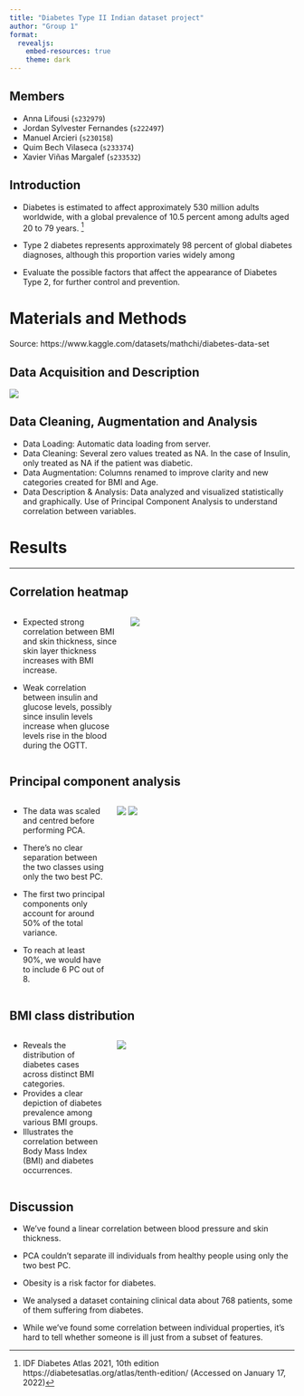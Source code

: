 ```yaml
---
title: "Diabetes Type II Indian dataset project"
author: "Group 1"
format: 
  revealjs:
    embed-resources: true
    theme: dark
---
```


## Members

-   Anna Lifousi (`s232979`)
-   Jordan Sylvester Fernandes (`s222497`)
-   Manuel Arcieri (`s230158`)
-   Quim Bech Vilaseca (`s233374`)
-   Xavier Viñas Margalef (`s233532`)

## Introduction

- Diabetes is estimated to affect approximately 530 million adults worldwide, with a global prevalence of 10.5 percent among adults aged 20 to 79 years. ^[IDF Diabetes Atlas 2021, 10th edition https://diabetesatlas.org/atlas/tenth-edition/ (Accessed on January 17, 2022)]

- Type 2 diabetes represents approximately 98 percent of global diabetes diagnoses, although this proportion varies widely among 

- Evaluate the possible factors that affect the appearance of Diabetes Type 2, for further control and prevention.

# Materials and Methods

::: {.r-fit-text}
Source: https://www.kaggle.com/datasets/mathchi/diabetes-data-set
:::


## Data Acquisition and Description

![](../results/violin_plot.png)


## Data Cleaning, Augmentation and Analysis

-   Data Loading: Automatic data loading from server.
-   Data Cleaning: Several zero values treated as NA. In the case of Insulin, only treated as NA if the patient was diabetic.
-   Data Augmentation: Columns renamed to improve clarity and new categories created for BMI and Age.
-   Data Description & Analysis: Data analyzed and visualized statistically and graphically. Use of Principal Component Analysis to understand correlation between variables.



# Results 

---

## Correlation heatmap

:::: {.columns}

::: {.column width="40%"}
::: {.r-fit-text}
- Expected strong correlation between BMI and skin thickness, since skin layer thickness increases with BMI increase.

- Weak correlation between insulin and glucose levels, possibly since insulin levels increase when glucose levels rise in the blood during the OGTT.
:::
:::

::: {.column width="60%"}
::: {.center}
![](../results/heatmap.png)
:::
:::
::::

## Principal component analysis

:::: {.columns}

::: {.column width="35%"}
::: {.r-fit-text}
- The data was scaled and centred before performing PCA.

- There's no clear separation between the two classes using only the two best PC.

- The first two principal components only account for around 50% of the total variance.

- To reach at least 90%, we would have to include 6 PC out of 8.
:::
:::

::: {.column width="65%"}
::: {.center}
![](../results/PCA.png)
![](../results/PCA_Var.png)
:::
:::
::::



## BMI class distribution
:::: {.columns}

::: {.column width="35%"}
::: {.r-fit-text}
- Reveals the distribution of diabetes cases across distinct BMI categories.
- Provides a clear depiction of diabetes prevalence among various BMI groups.
- Illustrates the correlation between Body Mass Index (BMI) and diabetes occurrences.
:::
:::

::: {.column width="65%"}
::: {.center}
![](../results/BMI_class.png)
:::
:::
::::
## Discussion

- We've found a linear correlation between blood pressure and skin thickness.

- PCA couldn't separate ill individuals from healthy people using only the two best PC.

- Obesity is a risk factor for diabetes.

- We analysed a dataset containing clinical data about 768 patients, some of them suffering from diabetes.

- While we've found some correlation between individual properties, it's hard to tell whether someone is ill just from a subset of features.
